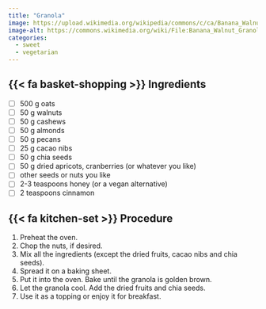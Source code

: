 ```yaml
---
title: "Granola"
image: https://upload.wikimedia.org/wikipedia/commons/c/ca/Banana_Walnut_Granola_%286796918872%29.jpg 
image-alt: https://commons.wikimedia.org/wiki/File:Banana_Walnut_Granola_(6796918872).jpg
categories:
  - sweet
  - vegetarian
---
```


## {{< fa basket-shopping >}} Ingredients

- [ ] 500 g oats
- [ ] 50 g walnuts
- [ ] 50 g cashews
- [ ] 50 g almonds
- [ ] 50 g pecans
- [ ] 25 g cacao nibs
- [ ] 50 g chia seeds
- [ ] 50 g dried apricots, cranberries (or whatever you like)
- [ ] other seeds or nuts you like
- [ ] 2-3 teaspoons honey (or a vegan alternative)
- [ ] 2 teaspoons cinnamon

## {{< fa kitchen-set >}} Procedure

1. Preheat the oven.
1. Chop the nuts, if desired.
1. Mix all the ingredients (except the dried fruits, cacao nibs and chia seeds).
1. Spread it on a baking sheet.
1. Put it into the oven. Bake until the granola is golden brown.
1. Let the granola cool. Add the dried fruits and chia seeds.
1. Use it as a topping or enjoy it for breakfast. 



